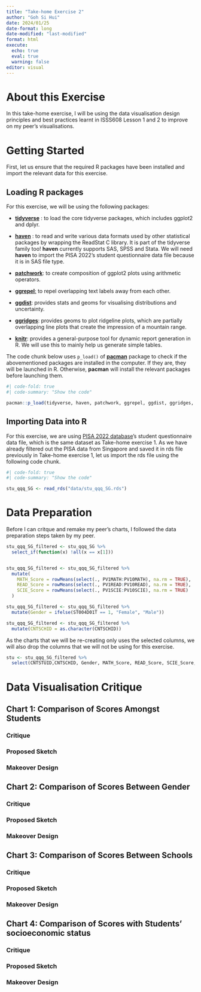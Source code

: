 ```yaml
---
title: "Take-home Exercise 2"
author: "Goh Si Hui"
date: 2024/01/25
date-format: long
date-modified: "last-modified"
format: html 
execute: 
  echo: true
  eval: true
  warning: false
editor: visual 
---
```


# About this Exercise 

In this take-home exercise, I will be using the data visualisation design principles and best practices learnt in ISSS608 Lesson 1 and 2 to improve on my peer's visualisations. 

# Getting Started 

First, let us ensure that the required R packages have been installed and import the relevant data for this exercise.

## Loading R packages

For this exercise, we will be using the following packages:

-   [**tidyverse**](https://www.tidyverse.org/) : to load the core tidyverse packages, which includes ggplot2 and dplyr.

-   [**haven**](https://haven.tidyverse.org/) : to read and write various data formats used by other statistical packages by wrapping the ReadStat C library. It is part of the tidyverse family too! **haven** currently supports SAS, SPSS and Stata. We will need **haven** to import the PISA 2022's student questionnaire data file because it is in SAS file type.

-   [**patchwork**](https://patchwork.data-imaginist.com/): to create composition of ggplot2 plots using arithmetic operators.

-   [**ggrepel**:](https://ggrepel.slowkow.com/) to repel overlapping text labels away from each other.

-   [**ggdist**](https://mjskay.github.io/ggdist/): provides stats and geoms for visualising distributions and uncertainty.

-   [**ggridges**](https://cran.r-project.org/web/packages/ggridges/vignettes/introduction.html): provides geoms to plot ridgeline plots, which are partially overlapping line plots that create the impression of a mountain range.

-   [**knitr**](https://github.com/yihui/knitr): provides a general-purpose tool for dynamic report generation in R. We will use this to mainly help us generate simple tables.

The code chunk below uses `p_load()` of [**pacman**](https://trinker.github.io/pacman/vignettes/Introduction_to_pacman.html) package to check if the abovementioned packages are installed in the computer. If they are, they will be launched in R. Otherwise, **pacman** will install the relevant packages before launching them.

```r
#| code-fold: true
#| code-summary: "Show the code"

pacman::p_load(tidyverse, haven, patchwork, ggrepel, ggdist, ggridges, knitr, hrbrthemes)
```

## Importing Data into R 
For this exercise, we are using [PISA 2022 database](https://www.oecd.org/pisa/data/2022database/)'s student questionnaire data file, which is the same dataset as Take-home exercise 1. As we have already filtered out the PISA data from Singapore and saved it in rds file previously in Take-home exercise 1, let us import the rds file using the following code chunk. 

```r
#| code-fold: true
#| code-summary: "Show the code"

stu_qqq_SG <- read_rds("data/stu_qqq_SG.rds")

```


# Data Preparation
Before I can critque and remake my peer's charts, I followed the data preparation steps taken by my peer. 

```r

stu_qqq_SG_filtered <- stu_qqq_SG %>%
  select_if(function(x) !all(x == x[1]))


stu_qqq_SG_filtered <- stu_qqq_SG_filtered %>%
  mutate(
    MATH_Score = rowMeans(select(., PV1MATH:PV10MATH), na.rm = TRUE),
    READ_Score = rowMeans(select(., PV1READ:PV10READ), na.rm = TRUE),
    SCIE_Score = rowMeans(select(., PV1SCIE:PV10SCIE), na.rm = TRUE)
  )

stu_qqq_SG_filtered <- stu_qqq_SG_filtered %>%
  mutate(Gender = ifelse(ST004D01T == 1, "Female", "Male"))

stu_qqq_SG_filtered <- stu_qqq_SG_filtered %>%
  mutate(CNTSCHID = as.character(CNTSCHID))


```

As the charts that we will be re-creating only uses the selected columns, we will also drop the columns that we will not be using for this exercise. 

```r

stu <- stu_qqq_SG_filtered %>% 
  select(CNTSTUID,CNTSCHID, Gender, MATH_Score, READ_Score, SCIE_Score, ESCS)
```


# Data Visualisation Critique 

## Chart 1: Comparison of Scores Amongst Students 

### Critique 

### Proposed Sketch  

### Makeover Design 


## Chart 2: Comparison of Scores Between Gender

### Critique 

### Proposed Sketch  

### Makeover Design 


## Chart 3: Comparison of Scores Between Schools

### Critique 

### Proposed Sketch  

### Makeover Design 


## Chart 4: Comparison of Scores with Students' socioeconomic status

### Critique 

### Proposed Sketch  

### Makeover Design 

